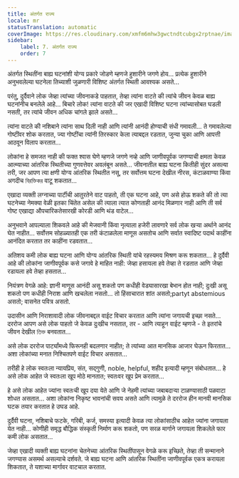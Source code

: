 ```yaml
---
title: अंतर्गत राज्य
locale: mr
statusTranslation: automatic
coverImage: https://res.cloudinary.com/xmfm6mhw3gwctndtcubgx2rptnae/image/upload/v1740468922/small_cover_tratado_de_psicologia_revolucionaria_a4c0dca4e0.webp
sidebar:
    label: 7. अंतर्गत राज्य
    order: 7
---
```

अंतर्गत स्थितींना बाह्य घटनांशी योग्य प्रकारे जोडणे म्हणजे हुशारीने जगणे होय... प्रत्येक हुशारीने अनुभवलेल्या घटनेला तिच्याशी जुळणारी विशिष्ट अंतर्गत स्थिती आवश्यक असते...

परंतु, दुर्दैवाने लोक जेव्हा त्यांच्या जीवनाकडे पाहतात, तेव्हा त्यांना वाटते की त्यांचे जीवन केवळ बाह्य घटनांनीच बनलेले आहे... बिचारे लोक! त्यांना वाटते की जर एखादी विशिष्ट घटना त्यांच्यासोबत घडली नसती, तर त्यांचे जीवन अधिक चांगले झाले असते...

त्यांना वाटते की नशिबाने त्यांना साथ दिली नाही आणि त्यांनी आनंदी होण्याची संधी गमावली... ते गमावलेल्या गोष्टींवर शोक करतात, ज्या गोष्टींचा त्यांनी तिरस्कार केला त्याबद्दल रडतात, जुन्या चुका आणि आपत्ती आठवून विलाप करतात...

लोकांना हे समजत नाही की फक्त श्वास घेणे म्हणजे जगणे नव्हे आणि जाणीवपूर्वक जगण्याची क्षमता केवळ आत्म्याच्या आंतरिक स्थितीच्या गुणवत्तेवर अवलंबून असते... जीवनातील बाह्य घटना कितीही सुंदर असल्या तरी, जर आपण त्या क्षणी योग्य आंतरिक स्थितीत नसू, तर सर्वोत्तम घटना देखील नीरस, कंटाळवाण्या किंवा अगदीच বিরক্তিকর वाटू शकतात...

एखादा व्यक्ती लग्नाच्या पार्टीची आतुरतेने वाट पाहतो, ती एक घटना आहे, पण असे होऊ शकते की तो त्या घटनेच्या नेमक्या वेळी इतका चिंतेत असेल की त्याला त्यात कोणताही आनंद मिळणार नाही आणि ती सर्व गोष्ट एखाद्या औपचारिकतेसारखी कोरडी आणि थंड वाटेल...

अनुभवाने आपल्याला शिकवले आहे की मेजवानी किंवा नृत्याला हजेरी लावणारे सर्व लोक खऱ्या अर्थाने आनंद घेत नाहीत... सर्वोत्तम सोहळ्यातही एक तरी कंटाळलेला माणूस असतोच आणि सर्वात स्वादिष्ट पदार्थ काहींना आनंदित करतात तर काहींना रडवतात...

अतिशय कमी लोक बाह्य घटना आणि योग्य आंतरिक स्थिती यांचे रहस्यमय मिश्रण करू शकतात... हे दुर्दैवी आहे की लोकांना जाणीवपूर्वक कसे जगावे हे माहित नाही: जेव्हा हसायला हवे तेव्हा ते रडतात आणि जेव्हा रडायला हवे तेव्हा हसतात...

नियंत्रण वेगळे आहे: ज्ञानी माणूस आनंदी असू शकतो पण कधीही वेड्यासारखा बेभान होत नाही; दुःखी असू शकतो पण कधीही निराश आणि खचलेला नसतो... तो हिंसाचारात शांत असतो;partyt abstemious असतो; वासनेत पवित्र असतो.

उदासीन आणि निराशावादी लोक जीवनाबद्दल वाईट विचार करतात आणि त्यांना जगायची इच्छा नसते... दररोज आपण असे लोक पाहतो जे केवळ दुःखीच नसतात, तर - आणि त्याहून वाईट म्हणजे - ते इतरांचे जीवन देखील তিক্ত बनवतात...

असे लोक दररोज पार्ट्यांमध्ये फिरूनही बदलणार नाहीत; ते त्यांच्या आत मानसिक आजार घेऊन फिरतात... अशा लोकांच्या मनात निश्चितपणे वाईट विचार असतात...

तरीही हे लोक स्वतःला न्यायप्रिय, संत, सद्गुणी, noble, helpful, शहीद इत्यादी म्हणून संबोधतात... हे असे लोक आहेत जे स्वतःला खूप मोठे मानतात; स्वतःवर खूप प्रेम करतात...

हे असे लोक आहेत ज्यांना स्वतःची खूप दया येते आणि जे नेहमी त्यांच्या जबाबदाऱ्या टाळण्यासाठी पळवाटा शोधत असतात... अशा लोकांना निकृष्ट भावनांची सवय असते आणि त्यामुळे ते दररोज हीन मानवी मानसिक घटक तयार करतात हे उघड आहे.

दुर्दैवी घटना, नशिबाचे फटके, गरिबी, कर्ज, समस्या इत्यादी केवळ त्या लोकांसाठीच आहेत ज्यांना जगायला येत नाही... कोणीही समृद्ध बौद्धिक संस्कृती निर्माण करू शकतो, पण सरळ मार्गाने जगायला शिकलेले फार कमी लोक असतात...

जेव्हा एखादी व्यक्ती बाह्य घटनांना चेतनेच्या आंतरिक स्थितींपासून वेगळे करू इच्छिते, तेव्हा ती सन्मानाने जगण्यास असमर्थ असल्याचे दर्शवते. जे बाह्य घटना आणि आंतरिक स्थितींना जाणीवपूर्वक एकत्र करायला शिकतात, ते यशाच्या मार्गावर वाटचाल करतात.

